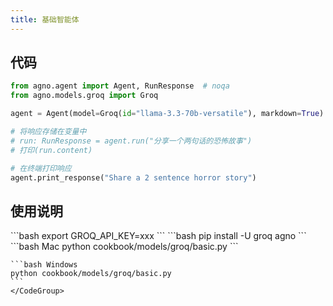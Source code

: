 ```yaml
---
title: 基础智能体
---
```

## 代码

```python cookbook/models/groq/basic.py
from agno.agent import Agent, RunResponse  # noqa
from agno.models.groq import Groq

agent = Agent(model=Groq(id="llama-3.3-70b-versatile"), markdown=True)

# 将响应存储在变量中
# run: RunResponse = agent.run("分享一个两句话的恐怖故事")
# 打印(run.content)

# 在终端打印响应
agent.print_response("Share a 2 sentence horror story")
```

## 使用说明

<Steps>
  <Snippet file="create-venv-step.mdx" />

  <Step title="设置您的API密钥">
    ```bash
    export GROQ_API_KEY=xxx
    ```
  </Step>

  <Step title="安装库">
    ```bash
    pip install -U groq agno
    ```
  </Step>

  <Step title="运行智能体">
    <CodeGroup>
    ```bash Mac
    python cookbook/models/groq/basic.py
    ```

    ```bash Windows
    python cookbook/models/groq/basic.py
    ```
    </CodeGroup>
  </Step>
</Steps>